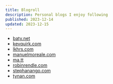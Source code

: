 ```yaml
---
title: Blogroll
description: Personal blogs I enjoy following
published: 2023-12-14
updated: 2023-12-15
---
```


- [baty.net](https://baty.net/)
- [kevquirk.com](https://kevquirk.com/)
- [lkhrs.com](https://www.lkhrs.com/)
- [manuelmoreale.com](https://manuelmoreale.com/)
- [ma.tt](https://ma.tt/)
- [robinrendle.com](https://robinrendle.com/)
- [stephanango.com](https://stephanango.com/)
- [tynan.com](https://tynan.com/)